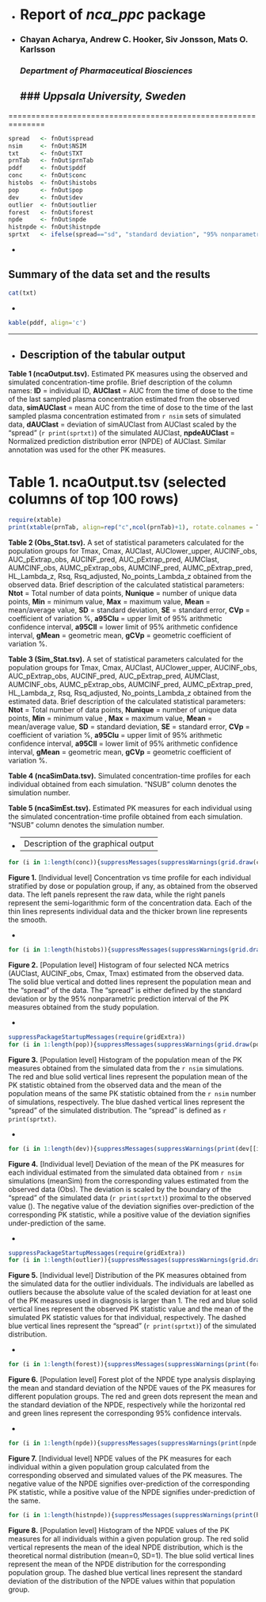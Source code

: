 -
# Report of *nca_ppc* package
-
### Chayan Acharya, Andrew C. Hooker, Siv Jonsson, Mats O. Karlsson
### *Department of Pharmaceutical Biosciences*
### *Uppsala University, Sweden*
------------------------------------------------------------------

==============================================================

```r
spread   <- fnOut$spread
nsim     <- fnOut$NSIM
txt      <- fnOut$TXT
prnTab   <- fnOut$prnTab
pddf     <- fnOut$pddf
conc     <- fnOut$conc
histobs  <- fnOut$histobs
pop      <- fnOut$pop
dev      <- fnOut$dev
outlier  <- fnOut$outlier
forest   <- fnOut$forest
npde     <- fnOut$npde
histnpde <- fnOut$histnpde
sprtxt   <- ifelse(spread=="sd", "standard deviation", "95% nonparametric prediction interval of the PK measures obtained from the simulated data")
```

-

Summary of the data set and the results
-------------------------------


```r
cat(txt)
```

-

```r
kable(pddf, align='c')
```

-------------------------------

-
Description of the tabular output
------------------------------

**Table 1 (ncaOutput.tsv).** Estimated PK measures using the observed and simulated concentration-time profile. Brief description of the column names: **ID** = individual ID, **AUClast** = AUC from the time of dose to the time of the last sampled plasma concentration estimated from the observed data, **simAUClast** = mean AUC from the time of dose to the time of the last sampled plasma concentration estimated from `r nsim` sets of simulated data, **dAUClast** = deviation of simAUClast from AUClast scaled by the "spread" (`r print(sprtxt)`) of the simulated AUClast, **npdeAUClast** = Normalized prediction distribution error (NPDE) of AUClast. Similar annotation was used for the other PK measures.

# Table 1. ncaOutput.tsv (selected columns of top 100 rows)

```r
require(xtable)
print(xtable(prnTab, align=rep("c",ncol(prnTab)+1), rotate.colnames = T), include.rownames=FALSE, type = 'html')
```


**Table 2 (Obs_Stat.tsv).** A set of statistical parameters calculated for the population groups for Tmax, Cmax, AUClast, AUClower_upper, AUCINF_obs, AUC_pExtrap_obs, AUCINF_pred, AUC_pExtrap_pred, AUMClast, AUMCINF_obs, AUMC_pExtrap_obs, AUMCINF_pred, AUMC_pExtrap_pred, HL_Lambda_z, Rsq, Rsq_adjusted, No_points_Lambda_z obtained from the observed data. Brief description of the calculated statistical parameters: **Ntot** = Total number of data points, **Nunique** = number of unique data points, **Min** = minimum value, **Max** = maximum value, **Mean** = mean/average value, **SD** = standard deviation, **SE** = standard error, **CVp** = coefficient of variation %, **a95CIu** = upper limit of 95% arithmetic confidence interval, **a95CIl** = lower limit of 95% arithmetic confidence interval, **gMean** = geometric mean, **gCVp** = geometric coefficient of variation %.

**Table 3 (Sim_Stat.tsv).** A set of statistical parameters calculated for the population groups for Tmax, Cmax, AUClast, AUClower_upper, AUCINF_obs, AUC_pExtrap_obs, AUCINF_pred, AUC_pExtrap_pred, AUMClast, AUMCINF_obs, AUMC_pExtrap_obs, AUMCINF_pred, AUMC_pExtrap_pred, HL_Lambda_z, Rsq, Rsq_adjusted, No_points_Lambda_z obtained from the estimated data. Brief description of the calculated statistical parameters: **Ntot** = Total number of data points, **Nunique** = number of unique data points, **Min** = minimum value , **Max** = maximum value, **Mean** = mean/average value, **SD** = standard deviation, **SE** = standard error, **CVp** = coefficient of variation %, **a95CIu** = upper limit of 95% arithmetic confidence interval, **a95CIl** = lower limit of 95% arithmetic confidence interval, **gMean** = geometric mean, **gCVp** = geometric coefficient of variation %.

**Table 4 (ncaSimData.tsv).** Simulated concentration-time profiles for each individual obtained from each simulation. "NSUB" column denotes the simulation number.

**Table 5 (ncaSimEst.tsv).** Estimated PK measures for each individual using the simulated concentration-time profile obtained from each simulation. "NSUB" column denotes the simulation number.

-
---------------------------------
Description of the graphical output
------------------------------

```r
for (i in 1:length(conc)){suppressMessages(suppressWarnings(grid.draw(conc[[i]]))); Sys.sleep(0.5); grid.newpage()}
```

**Figure 1.** [Individual level] Concentration vs time profile for each individual stratified by dose or population group, if any, as obtained from the observed data. The left panels represent the raw data, while the right panels represent the semi-logarithmic form of the concentration data. Each of the thin lines represents individual data and the thicker brown line represents the smooth.

-

```r
for (i in 1:length(histobs)){suppressMessages(suppressWarnings(grid.draw(histobs[[i]]))); Sys.sleep(0.5); grid.newpage()}
```

**Figure 2.** [Population level] Histogram of four selected NCA metrics (AUClast, AUCINF_obs, Cmax, Tmax) estimated from the observed data. The solid blue vertical and dotted lines represent the population mean and the "spread" of the data. The "spread" is either defined by the standard deviation or by the 95% nonparametric prediction interval of the PK measures obtained from the study population.

-

```r
suppressPackageStartupMessages(require(gridExtra))
for (i in 1:length(pop)){suppressMessages(suppressWarnings(grid.draw(pop[[i]]))); Sys.sleep(0.5); grid.newpage()}
```

**Figure 3.** [Population level] Histogram of the population mean of the PK measures obtained from the simulated data from the `r nsim` simulations. The red and blue solid vertical lines represent the population mean of the PK statistic obtained from the observed data and the mean of the population means of the same PK statistic obtained from the `r nsim` number of simulations, respectively. The blue dashed vertical lines represent the "spread" of the simulated distribution. The "spread" is defined as `r print(sprtxt)`.

-

```r
for (i in 1:length(dev)){suppressMessages(suppressWarnings(print(dev[[i]]))); Sys.sleep(0.5)}
```

**Figure 4.** [Individual level] Deviation of the mean of the PK measures for each individual estimated from the simulated data obtained from `r nsim` simulations (meanSim) from the corresponding values estimated from the observed data (Obs). The deviation is scaled by the boundary of the "spread" of the simulated data (`r print(sprtxt)`) proximal to the observed value (\textbf{Deviation = (Obs - meanSim)/ spread}). The negative value of the deviation signifies over-prediction of the corresponding PK statistic, while a positive value of the deviation signifies under-prediction of the same.

-

```r
suppressPackageStartupMessages(require(gridExtra))
for (i in 1:length(outlier)){suppressMessages(suppressWarnings(grid.draw(outlier[[i]]))); Sys.sleep(0.5); grid.newpage()}
```

**Figure 5.** [Individual level] Distribution of the PK measures obtained from the simulated data for the outlier individuals. The individuals are labelled as outliers because the absolute value of the scaled deviation for at least one of the PK measures used in diagnosis is larger than 1. The red and blue solid vertical lines represent the observed PK statistic value and the mean of the simulated PK statistic values for that individual, respectively. The dashed blue vertical lines represent the "spread" (`r print(sprtxt)`) of the simulated distribution.

-

```r
for (i in 1:length(forest)){suppressMessages(suppressWarnings(print(forest[[i]]))); Sys.sleep(0.5)}
```

**Figure 6.** [Population level] Forest plot of the NPDE type analysis displaying the mean and standard deviation of the NPDE vaues of the PK measures for different population groups. The red and green dots represent the mean and the standard deviation of the NPDE, respectively while the horizontal red and green lines represent the corresponding 95% confidence intervals.

-

```r
for (i in 1:length(npde)){suppressMessages(suppressWarnings(print(npde[[i]]))); Sys.sleep(0.5)}
```

**Figure 7.** [Individual level] NPDE values of the PK measures for each individual within a given population group calculated from the corresponding observed and simulated values of the PK measures. The negative value of the NPDE signifies over-prediction of the corresponding PK statistic, while a positive value of the NPDE signifies under-prediction of the same.

```r
for (i in 1:length(histnpde)){suppressMessages(suppressWarnings(print(histnpde[[i]]))); Sys.sleep(0.5)}
```

**Figure 8.** [Population level] Histogram of the NPDE values of the PK measures for all individuals within a given population group. The red solid vertical represents the mean of the ideal NPDE distribution, which is the theoretical normal distribution (mean=0, SD=1). The blue solid vertical lines represent the mean of the NPDE distribution for the corresponding population group. The dashed blue vertical lines represent the standard deviation of the distribution of the NPDE values within that population group.



